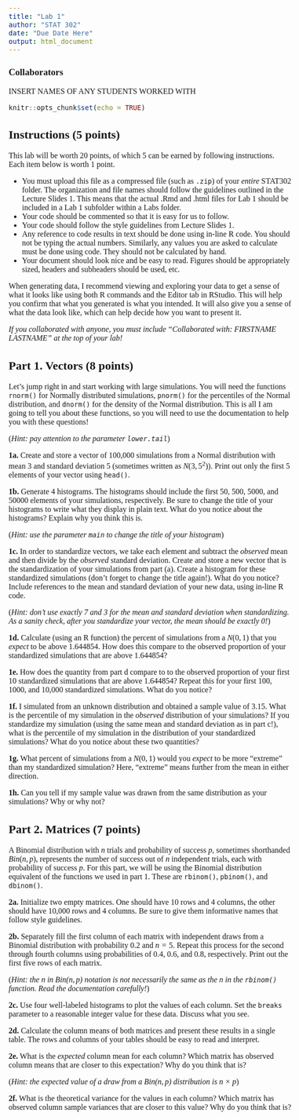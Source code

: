 ```yaml
---
title: "Lab 1"
author: "STAT 302"
date: "Due Date Here"
output: html_document
---
```


<!--- Begin styling code. --->
<style type="text/css">
/* Whole document: */
body{
  font-family: "Palatino Linotype", "Book Antiqua", Palatino, serif;
  font-size: 12pt;
}
h1.title {
  font-size: 38px;
  text-align: center;
}
h4.author {
  font-size: 18px;
  text-align: center;
}
h4.date {
  font-size: 18px;
  text-align: center;
}
</style>
<!--- End styling code. --->

### Collaborators

INSERT NAMES OF ANY STUDENTS WORKED WITH

```r
knitr::opts_chunk$set(echo = TRUE)
```

## Instructions (5 points)

This lab will be worth 20 points, of which 5 can be earned by following instructions. Each item below is worth 1 point.

* You must upload this file as a compressed file (such as `.zip`) of your *entire* STAT302 folder. The organization and file names should follow the guidelines outlined in the Lecture Slides 1. This means that the actual .Rmd and .html files for Lab 1 should be included in a Lab 1 subfolder within a Labs folder.
* Your code should be commented so that it is easy for us to follow.
* Your code should follow the style guidelines from Lecture Slides 1.
* Any reference to code results in text should be done using in-line R code. You should not be typing the actual numbers. Similarly, any values you are asked to calculate must be done using code. They should not be calculated by hand.
* Your document should look nice and be easy to read. Figures should be appropriately sized, headers and subheaders should be used, etc.

When generating data, I recommend viewing and exploring your data to get a sense of what it looks like using both R commands and the Editor tab in RStudio. 
This will help you confirm that what you generated is what you intended. 
It will also give you a sense of what the data look like, which can help decide how you want to present it.

*If you collaborated with anyone, you must include "Collaborated with: FIRSTNAME LASTNAME" at the top of your lab!*

## Part 1. Vectors (8 points)

Let's jump right in and start working with large simulations. You will need the functions `rnorm()` for Normally distributed simulations, `pnorm()` for the percentiles of the Normal distribution, and `dnorm()` for the density of the Normal distribution. This is all I am going to tell you about these functions, so you will need to use the documentation to help you with these questions! 

(*Hint: pay attention to the parameter `lower.tail`*)

**1a.** Create and store a vector of 100,000 simulations from a Normal distribution with mean 3 and standard deviation 5 (sometimes written as $N(3, 5^2)$). Print out only the first 5 elements of your vector using `head()`.

**1b.** Generate 4 histograms. The histograms should include the first 50, 500, 5000, and 50000 elements of your simulations, respectively. Be sure to change the title of your histograms to write what they display in plain text. What do you notice about the histograms? Explain why you think this is.

(*Hint: use the parameter `main` to change the title of your histogram*)

**1c.** In order to standardize vectors, we take each element and subtract the *observed* mean and then divide by the *observed* standard deviation. Create and store a new vector that is the standardization of your simulations from part (a). Create a histogram for these standardized simulations (don't forget to change the title again!). What do you notice? Include references to the mean and standard deviation of your new data, using in-line R code.

(*Hint: don't use exactly 7 and 3 for the mean and standard deviation when standardizing. As a sanity check, after you standardize your vector, the mean should be exactly 0!*)

**1d.** Calculate (using an R function) the percent of simulations from a $N(0, 1)$ that you *expect* to be above 1.644854. How does this compare to the observed proportion of your standardized simulations that are above 1.644854?

**1e.** How does the quantity from part d compare to to the observed proportion of your first 10 standardized simulations that are above 1.644854? Repeat this for your first 100, 1000, and 10,000 standardized simulations. 
What do you notice?

**1f.** I simulated from an unknown distribution and obtained a sample value of 3.15. What is the percentile of my simulation in the *observed* distribution of your simulations? If you standardize my simulation (using the same mean and standard deviation as in part c!), what is the percentile of my simulation in the distribution of your standardized simulations? What do you notice about these two quantities?

**1g.** What percent of simulations from a $N(0, 1)$ would you *expect* to be more "extreme" than my standardized simulation? Here, "extreme" means further from the mean in either direction.

**1h.** Can you tell if my sample value was drawn from the same distribution as your simulations? Why or why not?

## Part 2. Matrices (7 points)

A Binomial distribution with $n$ trials and probability of success $p$, sometimes shorthanded $Bin(n, p)$, represents the number of success out of $n$ independent trials, each with probability of success $p$. 
For this part, we will be using the Binomial distribution equivalent of the functions we used in part 1.
These are `rbinom()`, `pbinom()`, and `dbinom()`.

**2a.** Initialize two empty matrices. One should have 10 rows and 4 columns, the other should have 10,000 rows and 4 columns. Be sure to give them informative names that follow style guidelines.

**2b.** Separately fill the first column of each matrix with independent draws from a Binomial distribution with probability $0.2$ and $n=5$. Repeat this process for the second through fourth columns using probabilities of $0.4$, $0.6$, and $0.8$, respectively. Print out the first five rows of each matrix.

(*Hint: the $n$ in $Bin(n,p)$ notation is not necessarily the same as the `n` in the `rbinom()` function. Read the documentation carefully!*)

**2c.** Use four well-labeled histograms to plot the values of each column. Set the `breaks` parameter to a reasonable integer value for these data. Discuss what you see.

**2d.** Calculate the column means of both matrices and present these results in a single table. The rows and columns of your tables should be easy to read and interpret.

**2e.** What is the *expected* column mean for each column? Which matrix has observed column means that are closer to this expectation? Why do you think that is?

(*Hint: the expected value of a draw from a $Bin(n,p)$ distribution is $n\times p$*)

**2f.** What is the theoretical variance for the values in each column? Which matrix has observed column sample variances that are closer to this value? Why do you think that is?


